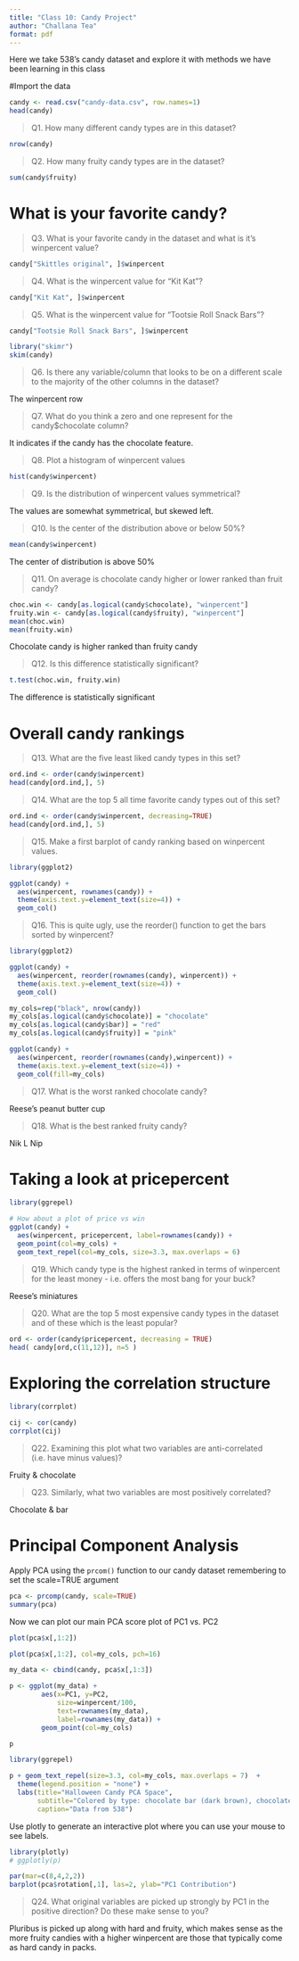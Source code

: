 ```yaml
---
title: "Class 10: Candy Project"
author: "Challana Tea"
format: pdf
---
```


Here we take 538's candy dataset and explore it with methods we have been learning in this class

#Import the data

```r
candy <- read.csv("candy-data.csv", row.names=1)
head(candy)
```

> Q1. How many different candy types are in this dataset?

```r
nrow(candy)
```

> Q2. How many fruity candy types are in the dataset?

```r
sum(candy$fruity)
```

# What is your favorite candy?

> Q3. What is your favorite candy in the dataset and what is it's winpercent value?

```r
candy["Skittles original", ]$winpercent
```

> Q4. What is the winpercent value for "Kit Kat"?

```r
candy["Kit Kat", ]$winpercent
```

> Q5. What is the winpercent value for "Tootsie Roll Snack Bars"?

```r
candy["Tootsie Roll Snack Bars", ]$winpercent
```

```r
library("skimr")
skim(candy)
```
> Q6. Is there any variable/column that looks to be on a different scale to the majority of the other columns in the dataset?

The winpercent row

> Q7. What do you think a zero and one represent for the candy$chocolate column?

It indicates if the candy has the chocolate feature.

> Q8. Plot a histogram of winpercent values

```r
hist(candy$winpercent)
```
> Q9. Is the distribution of winpercent values symmetrical?

The values are somewhat symmetrical, but skewed left.

> Q10. Is the center of the distribution above or below 50%?

```r
mean(candy$winpercent)
```
The center of distribution is above 50%

> Q11. On average is chocolate candy higher or lower ranked than fruit candy?

```r
choc.win <- candy[as.logical(candy$chocolate), "winpercent"]
fruity.win <- candy[as.logical(candy$fruity), "winpercent"]
mean(choc.win)
mean(fruity.win)
```

Chocolate candy is higher ranked than fruity candy

> Q12. Is this difference statistically significant?

```r
t.test(choc.win, fruity.win)
```
The difference is statistically significant

# Overall candy rankings

> Q13. What are the five least liked candy types in this set?

```r
ord.ind <- order(candy$winpercent)
head(candy[ord.ind,], 5)
```

> Q14. What are the top 5 all time favorite candy types out of this set?

```r
ord.ind <- order(candy$winpercent, decreasing=TRUE)
head(candy[ord.ind,], 5)
```
> Q15. Make a first barplot of candy ranking based on winpercent values.

```r
library(ggplot2)

ggplot(candy) + 
  aes(winpercent, rownames(candy)) +
  theme(axis.text.y=element_text(size=4)) +
  geom_col()
```
> Q16. This is quite ugly, use the reorder() function to get the bars sorted by winpercent?

```r
library(ggplot2)

ggplot(candy) + 
  aes(winpercent, reorder(rownames(candy), winpercent)) +
  theme(axis.text.y=element_text(size=4)) +
  geom_col()
```
```r
my_cols=rep("black", nrow(candy))
my_cols[as.logical(candy$chocolate)] = "chocolate"
my_cols[as.logical(candy$bar)] = "red"
my_cols[as.logical(candy$fruity)] = "pink"
```

```r
ggplot(candy) + 
  aes(winpercent, reorder(rownames(candy),winpercent)) +
  theme(axis.text.y=element_text(size=4)) +
  geom_col(fill=my_cols)
```
> Q17. What is the worst ranked chocolate candy?

Reese's peanut butter cup

> Q18. What is the best ranked fruity candy?

Nik L Nip

# Taking a look at pricepercent

```r
library(ggrepel)

# How about a plot of price vs win
ggplot(candy) +
  aes(winpercent, pricepercent, label=rownames(candy)) +
  geom_point(col=my_cols) + 
  geom_text_repel(col=my_cols, size=3.3, max.overlaps = 6)
```
> Q19. Which candy type is the highest ranked in terms of winpercent for the least money - i.e. offers the most bang for your buck?

Reese's miniatures

> Q20. What are the top 5 most expensive candy types in the dataset and of these which is the least popular?

```r
ord <- order(candy$pricepercent, decreasing = TRUE)
head( candy[ord,c(11,12)], n=5 )
```
# Exploring the correlation structure

```r
library(corrplot)
```
```r
cij <- cor(candy)
corrplot(cij)
```
> Q22. Examining this plot what two variables are anti-correlated (i.e. have minus values)?

Fruity & chocolate

> Q23. Similarly, what two variables are most positively correlated?

Chocolate & bar

# Principal Component Analysis

Apply PCA using the `prcom()` function to our candy dataset remembering to set the scale=TRUE argument

```r
pca <- prcomp(candy, scale=TRUE)
summary(pca)
```
Now we can plot our main PCA score plot of PC1 vs. PC2

```r
plot(pca$x[,1:2])
```
```r
plot(pca$x[,1:2], col=my_cols, pch=16)
```
```r
my_data <- cbind(candy, pca$x[,1:3])
```

```r
p <- ggplot(my_data) + 
        aes(x=PC1, y=PC2, 
            size=winpercent/100,  
            text=rownames(my_data),
            label=rownames(my_data)) +
        geom_point(col=my_cols)

p
```
```r
library(ggrepel)

p + geom_text_repel(size=3.3, col=my_cols, max.overlaps = 7)  + 
  theme(legend.position = "none") +
  labs(title="Halloween Candy PCA Space",
       subtitle="Colored by type: chocolate bar (dark brown), chocolate other (pink), fruity (red), other (black)",
       caption="Data from 538")
```

Use plotly to generate an interactive plot where you can use your mouse to see labels.

```r
library(plotly)
# ggplotly(p)
```
```r
par(mar=c(8,4,2,2))
barplot(pca$rotation[,1], las=2, ylab="PC1 Contribution")
```
> Q24. What original variables are picked up strongly by PC1 in the positive direction? Do these make sense to you?

Pluribus is picked up along with hard and fruity, which makes sense as the more fruity candies with a higher winpercent are those that typically come as hard candy in packs.

